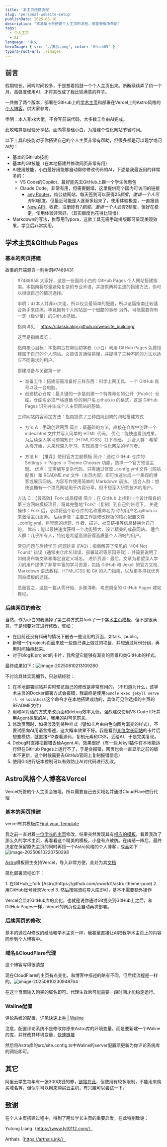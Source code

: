 ```yaml
---
title: '本主页搭建流程'
slug: 'personal-website-setup'
publishDate: 2025-08-10
description: "零基础小白搭建个人主页的流程，愿能够有所帮助"
tags:
  - 个人主页
  - AI
language: '中文'
heroImage: { src: './真我.png', color: '#fccb65' }
typora-root-url: ./images
---
```





## 前言

假期较长，闲暇时间较多，于是想着捣鼓一个个人主页出来。断断续续弄了约一个月，高强度使用AI，才将其改成了我比较满意的样子。

一共做了两个版本，部署在GitHub上的[学术主页](https://zhaoyi-tian.github.io/)和部署在Vercel上的Astro风格的[个人博客](https://www.zhaoyi-tian.cn/)，供大家参考。

申明：本人非xk大佬，不会写前端代码，大多数工作由AI完成。

此攻略算是经验分享帖，面向零基础小白，为搭建个性化网站节省时间。

以下工具和技能对于你搭建自己的个人主页非常有帮助，但很多都是可以现学或问AI的：

- 基本的GitHub技能
- 基本的Git技能（在本地搭建并修改网页非常有用）
- AI使用技能，小白最好用能够自动帮你修改代码的AI，下述是我最近用的非常多的：
  - VS Code的Copilot，最好能先去GitHub上蹭一个学生优惠包
  - Claude Code。非常有用，但需要翻墙，这里提供两个国内可访问的链接
    - [any Router](https://anyrouter.top/register?aff=5iOh)，纯公益网站，每天签到可以获得25$额度，邀请一个人可有50$额度。但最近可能是人逐渐多起来了，使用体验极差，一直报错
    - [New API](https://instcopilot-api.com/register?aff=1Fqv)，收费，注册即有7$额度，邀请一个人会有2$额度，但好在稳定，使用体验非常好。（其实额度也花得比较慢）
- Markdown的写法，推荐用Typora，这款工具无需手动排版即可呈现美观效果，学会后非常实用。

## 学术主页&Github Pages

### 基本的网页搭建

故事的开端源自一则树洞#7489431

> #7488958 
> 大家好，这是一份面向小白的 GitHub Pages 个人网站搭建指南。本指南将尽量避免复杂的专业术语，并提供两种主流的搭建方法，你可以根据自己的情况选择。
>
> 申明：dz本人并非xk大佬，所以仅会最简单的配置，所以这篇指南比较适合新手来练练。毕竟拥有个人网站是一个很酷的事😎 另外，可能需要你有一定（极少量）的GitHub基础。
>
> 指南详见：
> https://classicalqy.github.io/website_building/
>
> 这里是指南概览：
>
> 指南核心目标：本指南旨在帮助初学者（小白）利用 GitHub Pages 免费搭建属于自己的个人网站。文章语言通俗易懂，并提供了三种不同的方法以适应不同需求的用户。
>
> 搭建准备与关键第一步
> - 准备工作：搭建前需准备好三样东西：科学上网工具、一个 GitHub 账号以及一台电脑。
> - 创建核心仓库：最关键的一步是创建一个特殊命名的公开（Public）仓库。仓库名必须严格遵循 你的用户名.github.io 的格式，这是 GitHub Pages 识别并生成个人主页网站的基础。
>
> 三种网站内容添加方法：指南提供了三种由简到繁的网站搭建方式
> - 方法 A：手动创建网页
> 简介：最基础的方法，直接在仓库中创建一个 index.html 文件并写入简单的 HTML 代码。
> 优点：能快速看到成果，为后续深入学习前端知识（HTML/CSS）打下基础。
> 适合人群：希望从零开始，未来想深入学习、实现高度个性化网站的学习者。
>
> - 方法 B：【推荐】使用官方主题模板
> 简介：通过 GitHub 仓库的 Settings -> Pages -> Theme Chooser 功能，选择一个官方预设主题。
> 优点：无需编写复杂代码，只需通过修改 _config.yml 文件（网站配置）和 README.md 文件（主页内容）即可快速生成一个美观的博客或展示网站。内容写作使用简单的 Markdown 语法。
> 适合人群：想快速拥有一个漂亮网站用于内容分享，但不想深入研究技术的用户。
>
> 方法 C：【最高效】Fork 成品模板
> 简介：在 GitHub 上找到一个设计精良的第三方网站模板项目，将其完整地“Fork”（复制）到自己的账号下。
> 关键操作：Fork 后，必须将这个新仓库的名称重命名为 你的用户名.github.io 来激活主页服务。
> 后续步骤：主要工作是修改模板的核心配置文件 _config.yml，将里面的标题、作者、描述、社交链接等信息替换为自己的。
> 优点：能以最快速度获得一个功能强大、设计精美的成品网站。
> 适合人群：几乎所有人，特别是希望高效获得高质量个人网站的用户。
>
> 常见问题与后续学习
> 问题排查 (FAQ)：指南解答了常见的 “404 Not Found” 错误（通常由仓库名错误、部署延迟等原因导致），并简要说明了如何发布新文章和绑定自定义域名。
> 进阶资源：最后，文章为希望深入学习的用户提供了非常丰富的学习资源，包括 GitHub 和 Jekyll 的官方文档、Markdown 语法教程、HTML/CSS 和 Git 的入门指南，以及更多寻找优秀网站模板的途径。
>
> 总而言之，这是一篇从零开始、步骤清晰、考虑周全的 GitHub Pages 建站教程。

### 后续网页的修改

当然，作为小白的我选择了第三种方式并fork了一个[学术主页模板](https://github.com/academicpages/academicpages.github.io)，但不是很满意，于是想要对其进行修改，譬如：

- 在目前还没有科研的情况下删去一些没用的页面，如talk、public。
- 新增一个projects页面来放一些自己课上做过的项目，并想通过月份分组，再用时间轴串起来。
- 对于blog和project的卡片，我希望它能够有渐变的背景和类GitHub的样式。

最终成果如下：![image-20250810213109260](images/image-20250810213109260.png)

不讨论具体实现细节，只总结经验：

1. 在本地部署网站并实时预览自己的修改是非常有用的。（不知道为什么，该学术主页的Docker部署方式会报错，我最终是使用`bundle exec jekyll serve -l -H localhost`这个命令才在本地搭建成功的，具体可见你选择的主页的README文件）
2. 用和AI对话的方式来改页面和debug效率太低，强烈建议使用VS Code IDE并用Agent类型的AI，我用的AI可见前言。
3. 修改页面时，如果涉及到某种样式（譬如卡片由白色向图片渐变的样式），不要试图向AI用语言描述，这大概率效果不好。我是看到[某位学长网站](https://www.lyt0112.com/)的卡片后想要模仿，就直接F12查看源码，复制元素和CSS，丢给AI，于是完美复现。
4. Debug时直接把报错丢给Agent AI，效果很好（有一些Jekyll插件在本地能运行但在GitHub Pages上运行不了，于是会报错，网页也会一直显示之前的版本不更新，这个时候需要去GitHub官网上复制报错信息）
5. 使用Git进行版本控制可以有效防止AI对代码进行乱改。

## Astro风格个人博客&Vercel

<Aside type='caution' title='You should know it!'>Vercel托管的个人主页会被墙，所以需要自己去买域名并通过CloudFlare进行代理</Aside>

### 基本的网页搭建

vercel有其模板库[Find your Template](https://vercel.com/templates)

我之前一直对着[一位学长的主页](https://www.lyt0112.com/)修改，结果突然发现其有[相应的模板](https://github.com/cworld1/astro-theme-pure)，看着我改了那么久的学术主页，再看看这个精美的模板，小登有点破防。在纠结一阵后，最终决定在保留原先主页的同时再搭一个Astro风格的个人博客，成品如下：![image-20250810220750298](images/image-20250810220750298.png)

[Astro](https://github.com/cworld1/astro-theme-pure)模板原生支持Vercel，导入非常方便，此处为其[文档](https://astro-pure.js.org/docs)

简化部署流程如下：

<Steps>
1. 在GitHub上fork [Astro](https://github.com/cworld1/astro-theme-pure)
2. 用GitHub账号登录Vercel  
3. 然后按照流程导入库即可，基本不需要额外操作
</Steps>

Vercel会监听GitHub库的变化，也就是说你通过Git提交到GitHub上之后，和GitHub Pages一样，Vercel的网页也会自动再次部署。

### 后续网页的修改

基本的通过AI修改的经验和学术主页一样，我甚至直接让AI把我学术主页上的内容同步到个人博客中。

### 域名&CloudFlare代理

这个博客写得很清楚

<LinkPreview href='https://blog.csdn.net/qq_62352333/article/details/134583242' />

现在CloudFlare的主页有点变化，和博客中描述的略有不同，但后续流程是一样的。![image-20250810230948764](images/image-20250810230948764.png)

在这个页面输入购买的域名即可。代理生效后可能需要一段时间才能稳定运行。

### Waline配置

评论系统的配置，详见[快速上手 | Waline](https://waline.js.org/guide/get-started/)

注意，配置评论系统不是修改你原来Astro库的环境变量，而是要新建一个Waline的库，并修改其环境变量，[快速链接](https://vercel.com/new/clone?repository-url=https%3A%2F%2Fgithub.com%2Fwalinejs%2Fwaline%2Ftree%2Fmain%2Fexample)

然后将Astro库的src/site.config.ts中Waline的server配置项更新为你评论系统库的网址即可。

## 其它

阿里云学生每年有一张300块钱的券，[链接在此](https://university.aliyun.com/action/promotion-activity?clubTaskBiz=subTask..12036023..10236..&userCode=lsi8e6wt)，但使用有较多限制，不能用来购买域名等，但似乎可以用来购买云主机，有兴趣可以尝试一下。

## 致谢
在个人主页搭建过程中，得到了两位学长主页的重要启发，在此特别致谢：

Yutong Liang（https://www.lyt0112.com/）

Arthals（https://arthals.ink/）